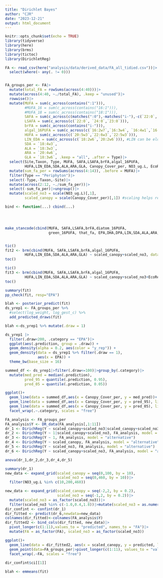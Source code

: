 ```yaml
---
title: "Dirichlet Bayes"
author: "CJR"
date: "2023-12-21"
output: html_document
---
```


```r
knitr::opts_chunk$set(echo = TRUE)
library(tidyverse)
library(here)
library(brms)
library(tictoc)
library(DirichletReg)
```


```r
FA <- read_csv(here("analysis/data/derived_data/FA_all_tidied.csv"))|>
  select(where(~ any(. != 0)))


FA_groups_per <- FA|> 
  mutate(total_FA = rowSums(across(4:40)))|>
  mutate(across(4:40, ~./total_FA), .keep = "unused")|>
  rowwise()|>
  mutate(MUFA = sum(c_across(contains(":1"))),
         #MUFA_16 = sum(c_across(contains("16:1"))),
         #MUFA_18 = sum(c_across(contains("18:1"))),
         SAFA = sum(c_across(c(matches(":0"),-matches("i-"),-c(`22:0`, `24:0`,`23:0`)))),
         LSAFA = sum(c_across(c(`22:0`, `24:0`,`23:0`))),
         brFA = sum(c_across(contains("i-"))),
         algal_16PUFA = sum(c_across(c(`16:2w7`,`16:3w4`, `16:4w1`,`16:3w3`,`16:4w3`,`16:2w6`))),
         HUFA = sum(c_across(c(`20:5w3`,`22:6w3`,`22:5w3`))),
         LIN_EDA = sum(c_across(c(`18:2w6`,`20:2w6`))), #LIN can be elongated to EDA
         SDA = `18:4w3`,
         ALA = `18:3w3`,
         ARA = `20:4w6`,
         GLA = `18:3w6`, .keep = "all", .after = Type)|>
  select(Site,Taxon, Type, MUFA, SAFA,LSAFA,brFA,algal_16PUFA,
         HUFA,LIN_EDA,SDA,ALA,ARA,GLA, Canopy_Cover_per, NO3_ug.L, EcoRegion)|>
  mutate(sum_fa_per = rowSums(across(4:14)), .before = MUFA)|>
  filter(Type == "Periphyton")|>
  select(-Type,-Taxon,-Site)|>
  mutate(across(2:12, ~./sum_fa_per))|>
  select(-sum_fa_per)|>ungroup()|>
  mutate(scaled_no3 = scale(NO3_ug.L)[,1],
         scaled_canopy = scale(Canopy_Cover_per)[,1]) #scaling helps reg models

```




```r
bind <- function(...) cbind(...)




make_stancode(cbind(MUFA, SAFA,LSAFA,brFA,diatom_16PUFA,
                    green_16PUFA, that_fa, EPA,DHA,DPA,LIN,SDA,ALA,ARA,GLA) ~ Canopy_Cover_per, FA_groups_per, dirichlet)


tic()
fit2 <- brm(cbind(MUFA, SAFA,LSAFA,brFA,algal_16PUFA,
         HUFA,LIN_EDA,SDA,ALA,ARA,GLA) ~ scaled_canopy+scaled_no3, data=FA_groups_per, dirichlet())
toc()

tic()
fit3 <- brm(cbind(MUFA, SAFA,LSAFA,brFA,algal_16PUFA,
         HUFA,LIN_EDA,SDA,ALA,ARA,GLA) ~ scaled_canopy+scaled_no3+EcoRegion, data=FA_groups_per, gaussian())
toc()
```

```r
summary(fit)
pp_check(fit, resp="EPA")

blah <- posterior_predict(fit)
ds_yrep1 <- FA_groups_per %>% 
  #select(log_weight, log_gest_c) %>% 
  add_predicted_draws(fit)

blah <-ds_yrep1 %>% mutate(.draw = 1)

ds_yrep1 |>
  filter(.draw<200, .category == "EPA")|>
  ggplot(aes(.prediction, group = .draw)) + 
  geom_density(alpha = 0.2, aes(color = "y_rep")) + 
  geom_density(data = ds_yrep1 %>% filter(.draw == 1), 
               aes(x = EPA)) + 
  theme_bw(base_size = 16)

summed_df <- ds_yrep1|>filter(.draw<=100)|>group_by(.category)|>
  mutate(med_pred = median(.prediction),
         pred_95 = quantile(.prediction, 0.95),
         pred_05 = quantile(.prediction, 0.05))

ggplot()+
  geom_line(data = summed_df,aes(x = Canopy_Cover_per, y = med_pred))+
  geom_line(data = summed_df,aes(x = Canopy_Cover_per, y = pred_95), linetype = "dashed")+
  geom_line(data = summed_df,aes(x = Canopy_Cover_per, y = pred_05), linetype = "dashed")+
  facet_wrap(.~.category, scales = "free")

```


```r
FA_analysis <- FA_groups_per
FA_analysis$Y <- DR_data(FA_analysis[,1:11])
dr_1 <- DirichReg(Y ~ scaled_canopy+scaled_no3|scaled_canopy+scaled_no3, FA_analysis, model = "alternative")
dr_2 <- DirichReg(Y ~ 1|scaled_canopy+scaled_no3, FA_analysis, model = "alternative")
dr_3 <- DirichReg(Y ~ 1, FA_analysis, model = "alternative")
dr_4 <- DirichReg(Y ~ scaled_canopy, FA_analysis, model = "alternative")
dr_5 <- DirichReg(Y ~ scaled_no3, FA_analysis, model = "alternative")
dr_6 <- DirichReg(Y ~ scaled_canopy+scaled_no3, FA_analysis, model = "alternative")

anova(dr_1,dr_2,dr_3,dr_4,dr_5)

summary(dr_1)
new_data <- expand_grid(scaled_canopy = seq(0,100, by = 10),
                        scaled_no3 = seq(0,460, by = 10))|>
  filter(NO3_ug.L %in% c(10,200,460))

new_data <- expand_grid(scaled_canopy = seq(-2,2, by = 0.2),
                        scaled_no3 = seq(-1,2, by = 0.2))|>
  mutate(scaled_no3 = as_factor(scaled_no3))|>
  filter(scaled_no3 %in% c(-1.0,0.4,1.8))|>mutate(scaled_no3 = as.numeric(as.character(scaled_no3)))
dir_confint <- confint(dr_1)
dir_fitted <- predict(dr_6,newdata=new_data)
colnames(dir_fitted)<-colnames(FA_analysis$Y)
dir_fitted2 <- bind_cols(dir_fitted, new_data)|>
  pivot_longer(c(1:11),values_to = "predicted", names_to = "FA")|>
  mutate(FA = as_factor(FA), scaled_no3 = as_factor(scaled_no3))

ggplot()+
  geom_line(data = dir_fitted2, aes(x = scaled_canopy, y = predicted, linetype = scaled_no3))+
  geom_point(data=FA_groups_per|>pivot_longer(c(1:11), values_to = "value", names_to = "FA"), aes(x = scaled_canopy, y = value, color = scaled_no3))+
  facet_wrap(.~FA, scales = "free")
  
dir_confint$ci[[1]]
```

```r
blah <- emmeans(fit)

```
